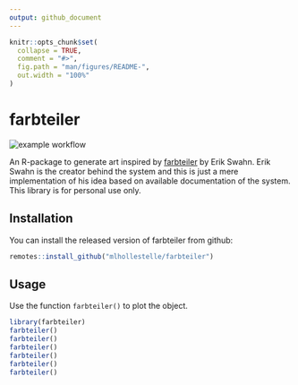 ```yaml
---
output: github_document
---
```


<!-- README.md is generated from README.Rmd. Please edit that file -->

```r
knitr::opts_chunk$set(
  collapse = TRUE,
  comment = "#>",
  fig.path = "man/figures/README-",
  out.width = "100%"
)
```

# farbteiler

<!-- badges: start -->
![example workflow](https://github.com/mlhollestelle/farbteiler/actions/workflows/r.yml/badge.svg)
<!-- badges: end -->

An R-package to generate art inspired by [farbteiler](https://erikswahn.com/farbteiler/) by Erik Swahn. Erik Swahn is the creator behind the system and this is just a mere implementation of his idea based on available documentation of the system. This library is for personal use only.

## Installation

You can install the released version of farbteiler from github:

``` r
remotes::install_github("mlhollestelle/farbteiler")
```
## Usage

Use the function `farbteiler()` to plot the object.

```r
library(farbteiler)
farbteiler()
farbteiler()
farbteiler()
farbteiler()
farbteiler()
farbteiler()
```
